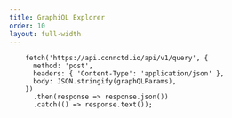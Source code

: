 ```yaml
---
title: GraphiQL Explorer
order: 10
layout: full-width
---
```


        fetch('https://api.connctd.io/api/v1/query', {
          method: 'post',
          headers: { 'Content-Type': 'application/json' },
          body: JSON.stringify(graphQLParams),
        })
          .then(response => response.json())
          .catch(() => response.text());


<GraphiQL fetcher={graphQLFetcher} />
